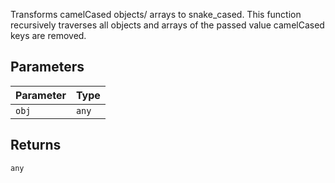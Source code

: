 Transforms camelCased objects/ arrays to snake_cased.
This function recursively traverses all objects and arrays of the passed value
camelCased keys are removed.

## Parameters

| Parameter | Type  |
| --------- | ----- |
| `obj`     | `any` |

## Returns

`any`
